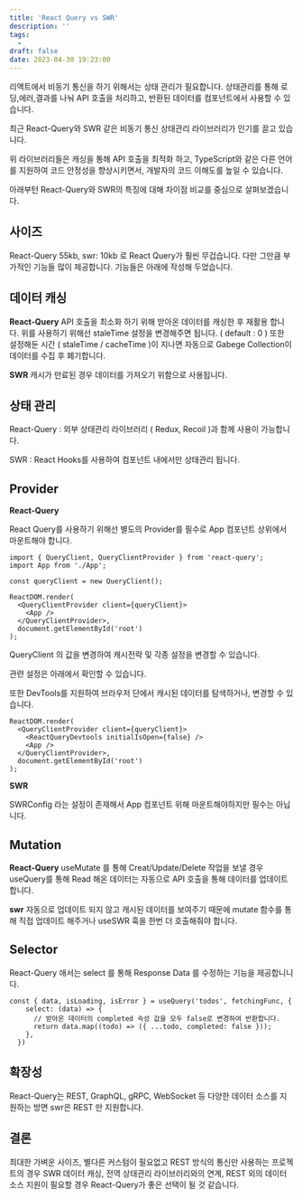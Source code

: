 ```yaml
---
title: 'React Query vs SWR'
description: ''
tags:
  - 
draft: false
date: 2023-04-30 19:23:00
---
```


리액트에서 비동기 통신을 하기 위해서는 상태 관리가 필요합니다.
상태관리를 통해 로딩,에러,결과를 나눠 API 호출을 처리하고, 반환된 데이터를 컴포넌트에서 사용할 수 있습니다.

최근 React-Query와 SWR 같은 비동기 통신 상태관리 라이브러리가 인기를 끌고 있습니다.

위 라이브러리들은 캐싱을 통해 API 호출을 최적화 하고, TypeScript와 같은 다른 언어를 지원하여 코드 안정성을 향상시키면서, 개발자의 코드 이해도를 높일 수 있습니다.

아래부턴 React-Query와 SWR의 특징에 대해 차이점 비교를 중심으로 살펴보겠습니다.

## 사이즈

React-Query 55kb, swr: 10kb 로 React Query가 훨씬 무겁습니다.
다만 그만큼 부가적인 기능들 많이 제공합니다. 기능들은 아래에 작성해 두었습니다.

## 데이터 캐싱

**React-Query**
API 호출을 최소화 하기 위해 받아온 데이터를 캐싱한 후 재활용 합니다. 위를 사용하기 위해선 staleTime 설정을 변경해주면 됩니다. ( default : 0 )
또한 설정해둔 시간 ( staleTime / cacheTime )이 지나면 자동으로 Gabege Collection이 데이터를 수집 후 폐기합니다.

**SWR**
캐시가 만료된 경우 데이터를 가져오기 위함으로 사용됩니다.

## 상태 관리

React-Query : 외부 상태관리 라이브러리 ( Redux, Recoil )과 함께 사용이 가능합니다.

SWR : React Hooks를 사용하여 컴포넌트 내에서만 상태관리 됩니다.

## Provider

**React-Query**

React Query를 사용하기 위해선 별도의 Provider를 필수로 App 컴포넌트 상위에서 마운트해야 합니다.

```tsx
import { QueryClient, QueryClientProvider } from 'react-query';
import App from './App';

const queryClient = new QueryClient();

ReactDOM.render(
  <QueryClientProvider client={queryClient}>
    <App />
  </QueryClientProvider>,
  document.getElementById('root')
);
```

QueryClient 의 값을 변경하여 캐시전략 및 각종 설정을 변경할 수 있습니다.

관련 설정은 아래에서 확인할 수 있습니다.

<LinkedCard href="https://tanstack.com/query/latest/docs/react/reference/QueryClient" />

또한 DevTools를 지원하여 브라우저 단에서 캐시된 데이터를 탐색하거나, 변경할 수 있습니다.

```tsx
ReactDOM.render(
  <QueryClientProvider client={queryClient}>
    <ReactQueryDevtools initialIsOpen={false} />
    <App />
  </QueryClientProvider>,
  document.getElementById('root')
);
```

**SWR**

SWRConfig 라는 설정이 존재해서 App 컴포넌트 위해 마운트해야하지만 필수는 아닙니다.

## Mutation

**React-Query**
useMutate 를 통해 Creat/Update/Delete 작업을 보낼 경우 useQuery를 통해 Read 해온 데이터는 자동으로 API 호출을 통해 데이터를 업데이트 합니다.

**swr**
자동으로 업데이트 되지 않고 캐시된 데이터를 보여주기 때문에 mutate 함수를 통해 직접 업데이트 해주거나 useSWR 훅을 한번 더 호출해줘야 합니다.

## Selector

React-Query 애서는 select 를 통해 Response Data 를 수정하는 기능을 제공합니니다.

```tsx
const { data, isLoading, isError } = useQuery('todos', fetchingFunc, {
    select: (data) => {
      // 받아온 데이터의 completed 속성 값을 모두 false로 변경하여 반환합니다.
      return data.map((todo) => ({ ...todo, completed: false }));
    },
  })
```

## 확장성

React-Query는 REST, GraphQL, gRPC, WebSocket 등 다양한 데이터 소스를 지원하는 방면
swr은 REST 만 지원합니다.

## 결론

최대한 가벼운 사이즈, 별다른 커스텀이 필요없고 REST 방식의 통신만 사용하는 프로젝트의 경우 SWR
데이터 캐싱, 전역 상태관리 라이브러리와의 연계, REST 외의 데이터 소스 지원이 필요할 경우 React-Query가 좋은 선택이 될 것 같습니다.